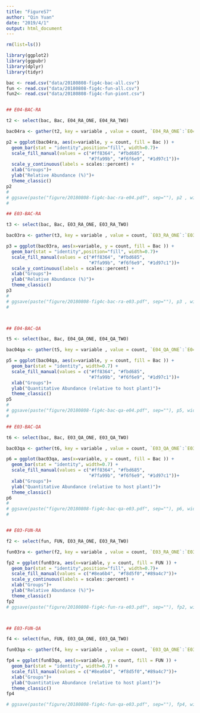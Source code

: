 ```yaml
---
title: "FigureS7"
author: "Qin Yuan"
date: "2019/4/1"
output: html_document
---
```


```r
rm(list=ls()) 

library(ggplot2)
library(ggpubr)
library(dplyr)
library(tidyr)
```


```r
bac <- read.csv("data/20180808-fig4c-bac-all.csv")
fun <- read.csv("data/20180808-fig4c-fun-all.csv")
fun2<- read.csv("data/20180808-fig4c-fun-piont.csv")


## E04-BAC-RA

t2 <- select(bac, Bac, E04_RA_ONE, E04_RA_TWO)

bac04ra <- gather(t2, key = variable , value = count, `E04_RA_ONE`:`E04_RA_TWO`)

p2 = ggplot(bac04ra, aes(x=variable, y = count, fill = Bac )) + 
  geom_bar(stat = "identity",position="fill", width=0.7)+ 
  scale_fill_manual(values = c("#ff8364", "#fbd685", 
                               "#7fa99b", "#f6f6e9", "#1d97c1"))+
  scale_y_continuous(labels = scales::percent) + 
  xlab("Groups")+
  ylab("Relative Abundance (%)")+ 
  theme_classic()
p2
# 
# ggsave(paste("figure/20180808-fig4c-bac-ra-e04.pdf", sep=""), p2 , width = 6.5, height = 6)
# 

## E03-BAC-RA

t3 <- select(bac, Bac, E03_RA_ONE, E03_RA_TWO)

bac03ra <- gather(t3, key = variable , value = count, `E03_RA_ONE`:`E03_RA_TWO`)

p3 = ggplot(bac03ra, aes(x=variable, y = count, fill = Bac )) + 
  geom_bar(stat = "identity",position="fill", width=0.7)+ 
  scale_fill_manual(values = c("#ff8364", "#fbd685", 
                               "#7fa99b", "#f6f6e9", "#1d97c1"))+
  scale_y_continuous(labels = scales::percent) + 
  xlab("Groups")+
  ylab("Relative Abundance (%)")+ 
  theme_classic()
p3
# 
# ggsave(paste("figure/20180808-fig4c-bac-ra-e03.pdf", sep=""), p3 , width = 6.5, height = 6)
# 



## E04-BAC-QA

t5 <- select(bac, Bac, E04_QA_ONE, E04_QA_TWO)

bac04qa <- gather(t5, key = variable , value = count, `E04_QA_ONE`:`E04_QA_TWO`)

p5 = ggplot(bac04qa, aes(x=variable, y = count, fill = Bac )) + 
  geom_bar(stat = "identity", width=0.7) + 
  scale_fill_manual(values = c("#ff8364", "#fbd685", 
                               "#7fa99b", "#f6f6e9", "#1d97c1"))+
  xlab("Groups")+
  ylab("Quantitative Abundance (relative to host plant)")+ 
  theme_classic()
p5
# 
# ggsave(paste("figure/20180808-fig4c-bac-qa-e04.pdf", sep=""), p5, width = 6.5, height = 6)
# 

## E03-BAC-QA

t6 <- select(bac, Bac, E03_QA_ONE, E03_QA_TWO)

bac03qa <- gather(t6, key = variable , value = count, `E03_QA_ONE`:`E03_QA_TWO`)

p6 = ggplot(bac03qa, aes(x=variable, y = count, fill = Bac )) + 
  geom_bar(stat = "identity", width=0.7) + 
  scale_fill_manual(values = c("#ff8364", "#fbd685", 
                               "#7fa99b", "#f6f6e9", "#1d97c1"))+
  xlab("Groups")+
  ylab("Quantitative Abundance (relative to host plant)")+ 
  theme_classic()
p6
# 
# ggsave(paste("figure/20180808-fig4c-bac-qa-e03.pdf", sep=""), p6, width = 6.5, height = 6)
# 


## E03-FUN-RA

f2 <- select(fun, FUN, E03_RA_ONE, E03_RA_TWO)

fun03ra <- gather(f2, key = variable , value = count, `E03_RA_ONE`:`E03_RA_TWO`)

fp2 = ggplot(fun03ra, aes(x=variable, y = count, fill = FUN )) + 
  geom_bar(stat = "identity",position="fill", width=0.7)+ 
  scale_fill_manual(values = c("#8ea6b4", "#f8d5f0","#89a4c7"))+
  scale_y_continuous(labels = scales::percent) + 
  xlab("Groups")+
  ylab("Relative Abundance (%)")+ 
  theme_classic()
fp2
# ggsave(paste("figure/20180808-fig4c-fun-ra-e03.pdf", sep=""), fp2, width = 6.5, height = 6)



## E03-FUN-QA

f4 <- select(fun, FUN, E03_QA_ONE, E03_QA_TWO)

fun03qa <- gather(f4, key = variable , value = count, `E03_QA_ONE`:`E03_QA_TWO`)

fp4 = ggplot(fun03qa, aes(x=variable, y = count, fill = FUN )) + 
  geom_bar(stat = "identity", width=0.7) + 
  scale_fill_manual(values = c("#8ea6b4", "#f8d5f0","#89a4c7"))+
  xlab("Groups")+
  ylab("Quantitative Abundance (relative to host plant)")+ 
  theme_classic()
fp4

# ggsave(paste("figure/20180808-fig4c-fun-qa-e03.pdf", sep=""), fp4, width = 6.5, height = 6)


```